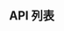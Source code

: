 export const params = [{"key":"className","value":": string","optional":true,"version":"1.0.0","description":"自定义类名"},{"key":"style","value":": React.CSSProperties","optional":true,"version":"1.0.0","description":"自定义样式"},{"key":"disabled","value":": boolean","optional":true,"version":"1.0.0","description":"是否禁用","default":"false"},{"key":"size","value":": InputSize","optional":true,"version":"1.0.0","description":"图标尺寸","default":"'16'"},{"key":"onChange","value":": (e: ChangeEvent<HTMLInputElement>) => void","optional":true,"version":"1.0.0","description":"input内容修改时的回调","default":"undefined"},{"key":"icon","value":": string | React.ReactNode","optional":true,"version":"1.0.0","description":"右侧悬浮图标","default":"undefined"},{"key":"prepend","value":": string","optional":true,"version":"1.0.0","description":"固定前缀","default":"undefined"},{"key":"append","value":": string","optional":true,"version":"1.0.0","description":"固定后缀","default":"undefined"},{"key":"onClick","value":": any","optional":true,"version":"1.0.0","description":"点击输入框的回调","default":"undefined"},{"key":"iconOnClick","value":": any","optional":true,"version":"1.0.0","description":"点击图标的回调","default":"undefined"},{"key":"value","value":": string","optional":true,"version":"1.0.0","description":"输入框的值，单向绑定","default":"undefined"}]
## API 列表
<Table name='input' params={params}/>